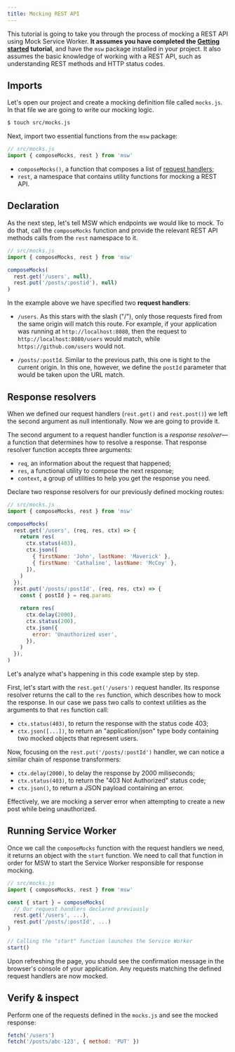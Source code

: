 ```yaml
---
title: Mocking REST API
---
```


This tutorial is going to take you through the process of mocking a REST API using Mock Service Worker. **It assumes you have completed the [Getting started](/docs/getting-started) tutorial**, and have the `msw` package installed in your project. It also assumes the basic knowledge of working with a REST API, such as understanding REST methods and HTTP status codes.

## Imports

Let's open our project and create a mocking definition file called `mocks.js`. In that file we are going to write our mocking logic.

```bash
$ touch src/mocks.js
```

Next, import two essential functions from the `msw` package:

```js
// src/mocks.js
import { composeMocks, rest } from 'msw'
```

- `composeMocks()`, a function that composes a list of [request handlers](/docs/basics/request-handler);
- `rest`, a namespace that contains utility functions for mocking a REST API.

## Declaration

As the next step, let's tell MSW which endpoints we would like to mock. To do that, call the `composeMocks` function and provide the relevant REST API methods calls from the `rest` namespace to it.

```js
// src/mocks.js
import { composeMocks, rest } from 'msw'

composeMocks(
  rest.get('/users', null),
  rest.put('/posts/:postid'), null)
)
```

In the example above we have specified two **request handlers**:

- `/users`. As this stars with the slash ("/"), only those requests fired from the same origin will match this route. For example, if your application was running at `http://localhost:8080`, then the request to `http://localhost:8080/users` would match, while `https://github.com/users` would not.

- `/posts/:postId`. Similar to the previous path, this one is tight to the current origin. In this one, however, we define the `postId` parameter that would be taken upon the URL match.

## Response resolvers

When we defined our request handlers (`rest.get()` and `rest.post()`) we left the second argument as null intentionally. Now we are going to provide it.

The second argument to a request handler function is a _response resolver_—a function that determines how to resolve a response. That response resolver function accepts three arguments:

- `req`, an information about the request that happened;
- `res`, a functional utility to compose the next response;
- `context`, a group of utilities to help you get the response you need.

Declare two response resolvers for our previously defined mocking routes:

```js
// src/mocks.js
import { composeMocks, rest } from 'msw'

composeMocks(
  rest.get('/users', (req, res, ctx) => {
    return res(
      ctx.status(403),
      ctx.json([
        { firstName: 'John', lastName: 'Maverick' },
        { firstName: 'Cathaline', lastName: 'McCoy' },
      ]),
    )
  }),
  rest.put('/posts/:postId', (req, res, ctx) => {
    const { postId } = req.params

    return res(
      ctx.delay(2000),
      ctx.status(200),
      ctx.json({
        error: 'Unauthorized user',
      }),
    )
  }),
)
```

Let's analyze what's happening in this code example step by step.

First, let's start with the `rest.get('/users')` request handler. Its response resolver returns the call to the `res` function, which describes how to mock the response. In our case we pass two calls to context utilities as the arguments to that `res` function call:

- `ctx.status(403)`, to return the response with the status code 403;
- `ctx.json([...])`, to return an "application/json" type body containing two mocked objects that represent users.

Now, focusing on the `rest.put('/posts/:postId')` handler, we can notice a similar chain of response transformers:

- `ctx.delay(2000)`, to delay the response by 2000 miliseconds;
- `ctx.status(403)`, to return the "403 Not Authorized" status code;
- `ctx.json()`, to return a JSON payload containing an error.

Effectively, we are mocking a server error when attempting to create a new post while being unauthorized.

## Running Service Worker

Once we call the `composeMocks` function with the request handlers we need, it returns an object with the `start` function. We need to call that function in order for MSW to start the Service Worker responsible for response mocking.

```js
// src/mocks.js
import { composeMocks, rest } from 'msw'

const { start } = composeMocks(
  // Our request handlers declared previously
  rest.get('/users', ...),
  rest.put('/posts/:postId', ...)
)

// Calling the "start" function launches the Service Worker
start()
```

Upon refreshing the page, you should see the confirmation message in the browser's console of your application. Any requests matching the defined request handlers are now mocked.

## Verify & inspect

Perform one of the requests defined in the `mocks.js` and see the mocked response:

```js
fetch('/users')
fetch('/posts/abc-123', { method: 'PUT' })
```
